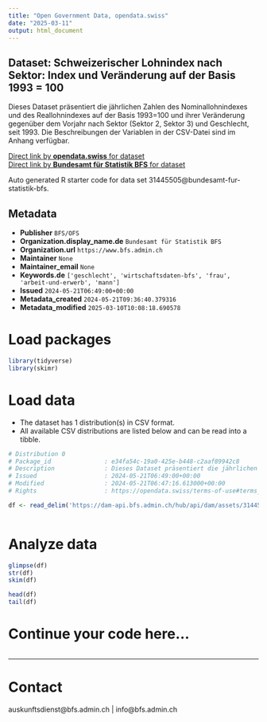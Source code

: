 ```yaml
---
title: "Open Government Data, opendata.swiss"
date: "2025-03-11"
output: html_document
---
```


## Dataset: Schweizerischer Lohnindex nach Sektor: Index und Veränderung auf der Basis 1993 = 100

Dieses Dataset präsentiert die jährlichen Zahlen des Nominallohnindexes und des Reallohnindexes auf der Basis 1993=100 und ihrer Veränderung gegenüber dem Vorjahr nach Sektor (Sektor 2, Sektor 3) und Geschlecht, seit 1993. Die Beschreibungen der Variablen in der CSV-Datei sind im Anhang verfügbar.

[Direct link by **opendata.swiss** for dataset](https://opendata.swiss/de/dataset/schweizerischer-lohnindex-nach-sektor-index-und-veranderung-auf-der-basis-1993-1001)<br>
[Direct link by **Bundesamt für Statistik BFS** for dataset](https://www.bfs.admin.ch/asset/de/ts-x-03.04.03.00.04)

Auto generated R starter code for data set 31445505@bundesamt-fur-statistik-bfs.

## Metadata

- **Publisher** `BFS/OFS`
- **Organization.display_name.de** `Bundesamt für Statistik BFS`
- **Organization.url** `https://www.bfs.admin.ch`
- **Maintainer** `None`
- **Maintainer_email** `None`
- **Keywords.de** `['geschlecht', 'wirtschaftsdaten-bfs', 'frau', 'arbeit-und-erwerb', 'mann']`
- **Issued** `2024-05-21T06:49:00+00:00`
- **Metadata_created** `2024-05-21T09:36:40.379316`
- **Metadata_modified** `2025-03-10T10:08:18.690578`


# Load packages

```r

library(tidyverse)
library(skimr)

```

# Load data

-   The dataset has 1 distribution(s) in CSV format.
-   All available CSV distributions are listed below and can be read into a tibble.

```r

# Distribution 0
# Package_id               : e34fa54c-19a0-425e-b448-c2aaf89942c8
# Description              : Dieses Dataset präsentiert die jährlichen Zahlen des Nominallohnindexes und des Reallohnindexes auf der Basis 1993=100 und ihrer Veränderung gegenüber dem Vorjahr nach Sektor (Sektor 2, Sektor 3) und Geschlecht, seit 1993. Die Beschreibungen der Variablen in der CSV-Datei sind im Anhang verfügbar.
# Issued                   : 2024-05-21T06:49:00+00:00
# Modified                 : 2024-05-21T06:47:16.613000+00:00
# Rights                   : https://opendata.swiss/terms-of-use#terms_by_ask

df <- read_delim('https://dam-api.bfs.admin.ch/hub/api/dam/assets/31445513/master')



```

# Analyze data

```r

glimpse(df)
str(df)
skim(df)

head(df)
tail(df)

```

# Continue your code here...

```r

```

------------------------------------------------------------------------

# Contact

auskunftsdienst@bfs.admin.ch | info@bfs.admin.ch
